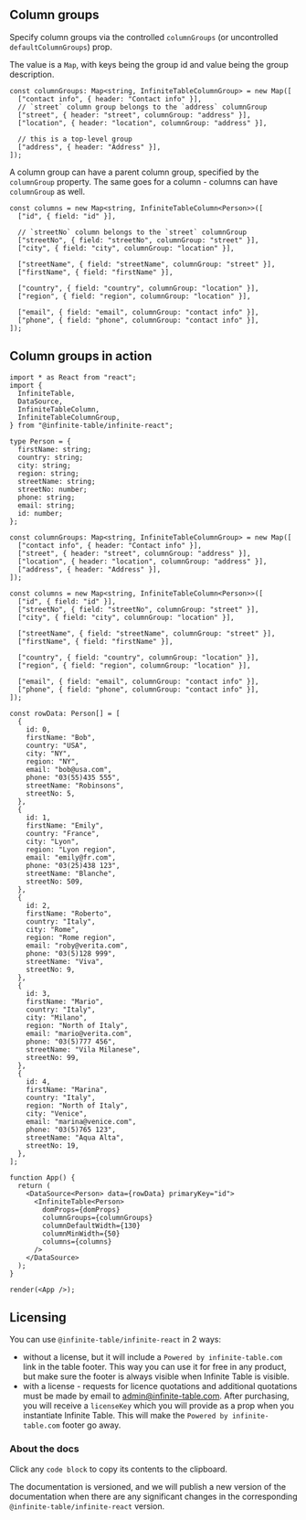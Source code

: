## Column groups

Specify column groups via the controlled `columnGroups` (or uncontrolled `defaultColumnGroups`) prop.

The value is a `Map`, with keys being the group id and value being the group description.

```tsx
const columnGroups: Map<string, InfiniteTableColumnGroup> = new Map([
  ["contact info", { header: "Contact info" }],
  // `street` column group belongs to the `address` columnGroup
  ["street", { header: "street", columnGroup: "address" }],
  ["location", { header: "location", columnGroup: "address" }],

  // this is a top-level group
  ["address", { header: "Address" }],
]);
```

A column group can have a parent column group, specified by the `columnGroup` property. The same goes for a column - columns can have `columnGroup` as well.

```tsx
const columns = new Map<string, InfiniteTableColumn<Person>>([
  ["id", { field: "id" }],

  // `streetNo` column belongs to the `street` columnGroup
  ["streetNo", { field: "streetNo", columnGroup: "street" }],
  ["city", { field: "city", columnGroup: "location" }],

  ["streetName", { field: "streetName", columnGroup: "street" }],
  ["firstName", { field: "firstName" }],

  ["country", { field: "country", columnGroup: "location" }],
  ["region", { field: "region", columnGroup: "location" }],

  ["email", { field: "email", columnGroup: "contact info" }],
  ["phone", { field: "phone", columnGroup: "contact info" }],
]);
```

## Column groups in action

```tsx height=450 live title=Nested-column-groups
import * as React from "react";
import {
  InfiniteTable,
  DataSource,
  InfiniteTableColumn,
  InfiniteTableColumnGroup,
} from "@infinite-table/infinite-react";

type Person = {
  firstName: string;
  country: string;
  city: string;
  region: string;
  streetName: string;
  streetNo: number;
  phone: string;
  email: string;
  id: number;
};

const columnGroups: Map<string, InfiniteTableColumnGroup> = new Map([
  ["contact info", { header: "Contact info" }],
  ["street", { header: "street", columnGroup: "address" }],
  ["location", { header: "location", columnGroup: "address" }],
  ["address", { header: "Address" }],
]);

const columns = new Map<string, InfiniteTableColumn<Person>>([
  ["id", { field: "id" }],
  ["streetNo", { field: "streetNo", columnGroup: "street" }],
  ["city", { field: "city", columnGroup: "location" }],

  ["streetName", { field: "streetName", columnGroup: "street" }],
  ["firstName", { field: "firstName" }],

  ["country", { field: "country", columnGroup: "location" }],
  ["region", { field: "region", columnGroup: "location" }],

  ["email", { field: "email", columnGroup: "contact info" }],
  ["phone", { field: "phone", columnGroup: "contact info" }],
]);

const rowData: Person[] = [
  {
    id: 0,
    firstName: "Bob",
    country: "USA",
    city: "NY",
    region: "NY",
    email: "bob@usa.com",
    phone: "03(55)435 555",
    streetName: "Robinsons",
    streetNo: 5,
  },
  {
    id: 1,
    firstName: "Emily",
    country: "France",
    city: "Lyon",
    region: "Lyon region",
    email: "emily@fr.com",
    phone: "03(25)438 123",
    streetName: "Blanche",
    streetNo: 509,
  },
  {
    id: 2,
    firstName: "Roberto",
    country: "Italy",
    city: "Rome",
    region: "Rome region",
    email: "roby@verita.com",
    phone: "03(5)128 999",
    streetName: "Viva",
    streetNo: 9,
  },
  {
    id: 3,
    firstName: "Mario",
    country: "Italy",
    city: "Milano",
    region: "North of Italy",
    email: "mario@verita.com",
    phone: "03(5)777 456",
    streetName: "Vila Milanese",
    streetNo: 99,
  },
  {
    id: 4,
    firstName: "Marina",
    country: "Italy",
    region: "North of Italy",
    city: "Venice",
    email: "marina@venice.com",
    phone: "03(5)765 123",
    streetName: "Aqua Alta",
    streetNo: 19,
  },
];

function App() {
  return (
    <DataSource<Person> data={rowData} primaryKey="id">
      <InfiniteTable<Person>
        domProps={domProps}
        columnGroups={columnGroups}
        columnDefaultWidth={130}
        columnMinWidth={50}
        columns={columns}
      />
    </DataSource>
  );
}

render(<App />);
```

## Licensing

You can use `@infinite-table/infinite-react` in 2 ways:

- without a license, but it will include a `Powered by infinite-table.com` link in the table footer. This way you can use it for free in any product, but make sure the footer is always visible when Infinite Table is visible.
- with a license - requests for licence quotations and additional quotations must be made by email to admin@infinite-table.com. After purchasing, you will receive a `licenseKey` which you will provide as a prop when you instantiate Infinite Table. This will make the `Powered by infinite-table.com` footer go away.

### About the docs

Click any `code block` to copy its contents to the clipboard.

The documentation is versioned, and we will publish a new version of the documentation when there are any significant changes in the corresponding `@infinite-table/infinite-react` version.
